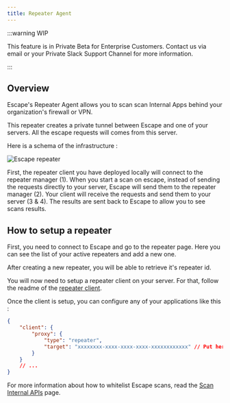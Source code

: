 ```yaml
---
title: Repeater Agent
---
```


:::warning WIP

This feature is in Private Beta for Enterprise Customers. Contact us via email or your Private Slack Support Channel for more information.

:::

## Overview

Escape's Repeater Agent allows you to scan scan Internal Apps behind your organization's firewall or VPN.

This repeater creates a private tunnel between Escape and one of your servers.
All the escape requests will comes from this server.

Here is a schema of the infrastructure :

![Escape repeater](./img/repeater.drawio.svg)

First, the repeater client you have deployed locally will connect to the repeater manager (1).
When you start a scan on escape, instead of sending the requests directly to your server, Escape will send them to the repeater manager (2).
Your client will receive the requests and send them to your server (3 & 4).
The results are sent back to Escape to allow you to see scans results.

## How to setup a repeater

First, you need to connect to Escape and go to the repeater page.
Here you can see the list of your active repeaters and add a new one.

After creating a new repeater, you will be able to retrieve it's repeater id.

You will now need to setup a repeater client on your server.
For that, follow the readme of the [repeater client](https://github.com/Escape-Technologies/Repeater/).

Once the client is setup, you can configure any of your applications like this :

```json
{
    "client": {
        "proxy": {
            "type": "repeater",
            "target": "xxxxxxxx-xxxx-xxxx-xxxx-xxxxxxxxxxxx" // Put here your repeater id
        }
    }
    // ...
}
```

For more information about how to whitelist Escape scans, read the [Scan Internal APIs](/advanced-usage/internal-apis) page.
